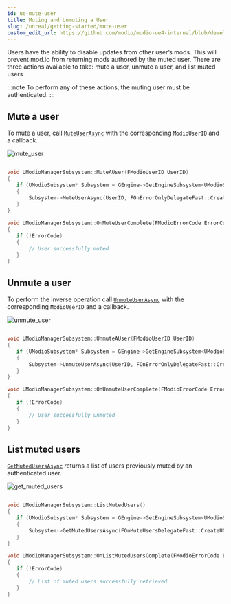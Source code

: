 ```yaml
---
id: ue-mute-user
title: Muting and Unmuting a User
slug: /unreal/getting-started/mute-user
custom_edit_url: https://github.com/modio/modio-ue4-internal/blob/develop/Plugins/Modio/Doc/getting-started/mute-user.mdx
---
```



Users have the ability to disable updates from other user’s mods. This will prevent mod.io from returning mods authored by the muted user. There are three actions available to take: mute a user, unmute a user, and list muted users

:::note
To perform any of these actions, the muting user must be authenticated.
:::

## Mute a user

To mute a user, call [`MuteUserAsync`](/unrealref/#K2_MuteUserAsync) with the corresponding `ModioUserID` and a callback.

<Tabs group-id="languages">
  <TabItem value="blueprint" label="Blueprint">


![mute_user](img/mute_user.png)

  </TabItem>
  <TabItem value="c++" label="C++" default>


 ```cpp

void UModioManagerSubsystem::MuteAUser(FModioUserID UserID)
{
	if (UModioSubsystem* Subsystem = GEngine->GetEngineSubsystem<UModioSubsystem>())
	{
		Subsystem->MuteUserAsync(UserID, FOnErrorOnlyDelegateFast::CreateUObject(this, &UModioManagerSubsystem::OnMuteUserComplete));
	}
}

void UModioManagerSubsystem::OnMuteUserComplete(FModioErrorCode ErrorCode)
{
	if (!ErrorCode)
	{
		// User successfully muted 
	}
}

```

  </TabItem>
</Tabs>

## Unmute a user

To perform the inverse operation call [`UnmuteUserAsync`](/unrealref/#K2_UnmuteUserAsync) with the corresponding `ModioUserID` and a callback.

<Tabs group-id="languages">
  <TabItem value="blueprint" label="Blueprint">


![unmute_user](img/unmute_user.png)

  </TabItem>
  <TabItem value="c++" label="C++" default>


 ```cpp

void UModioManagerSubsystem::UnmuteAUser(FModioUserID UserID)
{
	if (UModioSubsystem* Subsystem = GEngine->GetEngineSubsystem<UModioSubsystem>())
	{
		Subsystem->UnmuteUserAsync(UserID, FOnErrorOnlyDelegateFast::CreateUObject(this, &UModioManagerSubsystem::OnUnmuteUserComplete));
	}
}

void UModioManagerSubsystem::OnUnmuteUserComplete(FModioErrorCode ErrorCode)
{
	if (!ErrorCode)
	{
		// User successfully unmuted 
	}
}
```

  </TabItem>
</Tabs>

## List muted users

[`GetMutedUsersAsync`](/unrealref/#K2_GetMutedUsersAsync) returns a list of users previously muted by an authenticated user. 

<Tabs group-id="languages">
  <TabItem value="blueprint" label="Blueprint">

![get_muted_users](img/get_muted_users.png)

  </TabItem>
  <TabItem value="c++" label="C++" default>


 ```cpp

void UModioManagerSubsystem::ListMutedUsers()
{
	if (UModioSubsystem* Subsystem = GEngine->GetEngineSubsystem<UModioSubsystem>())
	{
		Subsystem->GetMutedUsersAsync(FOnMuteUsersDelegateFast::CreateUObject(this, &UModioManagerSubsystem::OnListMutedUsersComplete));
	}
}

void UModioManagerSubsystem::OnListMutedUsersComplete(FModioErrorCode ErrorCode, FModioOptionalUserList MutedUsers)
{
	if (!ErrorCode)
	{
		// List of muted users successfully retrieved 
	}
}

```

  </TabItem>
</Tabs>